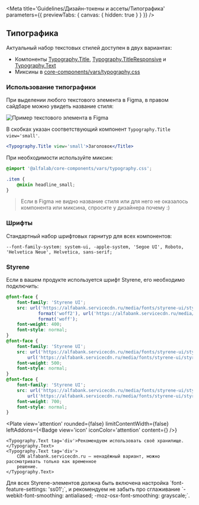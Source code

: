 
<Meta
    title='Guidelines/Дизайн-токены и ассеты/Типографика'
    parameters={{ previewTabs: { canvas: { hidden: true } } }}
/>

## Типографика

Актуальный набор текстовых стилей доступен в двух вариантах:

-   Компоненты [Typography.Title](/docs/components-typography--typography-title),
    [Typography.TitleResponsive](/docs/components-typography--typography-title-responsive) и 
    [Typography.Text](/docs/components-typography--typography-text)
-   Миксины в [core-components/vars/typography.css](https://github.com/core-ds/core-components/blob/master/packages/vars/src/typography.css)

### Использование типографики

При выделении любого текстового элемента в Figma, в правом сайдбаре можно увидеть название стиля:

<img
    src='./images/typography_figma-element.png'
    width={388}
    alt='Пример текстового элемента в Figma'
/>

В скобках указан соответствующий компонент `Typography.Title view='small'`.

```jsx
<Typography.Title view='small'>Заголовок</Title>
```

При необходимости используйте миксин:

```css
@import '@alfalab/core-components/vars/typography.css';

.item {
    @mixin headline_small;
}
```

> Если в Figma не видно название стиля или для него не оказалось компонента или миксина, спросите у дизайнера почему :)

### Шрифты

Стандартный набор шрифтовых гарнитур для всех компонентов:

`--font-family-system: system-ui, -apple-system, 'Segoe UI', Roboto, 'Helvetica Neue', Helvetica, sans-serif;`

### Styrene

Если в вашем продукте используется шрифт Styrene, его необходимо подключить:

```css
@font-face {
    font-family: 'Styrene UI';
    src: url('https://alfabank.servicecdn.ru/media/fonts/styrene-ui/styrene-ui_regular.woff2')
            format('woff2'), url('https://alfabank.servicecdn.ru/media/fonts/styrene-ui/styrene-ui_regular.woff')
            format('woff');
    font-weight: 400;
    font-style: normal;
}
@font-face {
    font-family: 'Styrene UI';
    src: url('https://alfabank.servicecdn.ru/media/fonts/styrene-ui/styrene-ui_medium.woff2') format('woff2'),
        url('https://alfabank.servicecdn.ru/media/fonts/styrene-ui/styrene-ui_medium.woff') format('woff');
    font-weight: 500;
    font-style: normal;
}
@font-face {
    font-family: 'Styrene UI';
    src: url('https://alfabank.servicecdn.ru/media/fonts/styrene-ui/styrene-ui_bold.woff2') format('woff2'),
        url('https://alfabank.servicecdn.ru/media/fonts/styrene-ui/styrene-ui_bold.woff') format('woff');
    font-weight: 700;
    font-style: normal;
}
```

<Plate
    view='attention'
    rounded={false}
    limitContentWidth={false}
    leftAddons={<Badge view='icon' iconColor='attention' content={<AlertCircleMIcon />} />}
>
    <Typography.Text tag='div'>Рекомендуем использовать своё хранилище.</Typography.Text>
    <Typography.Text tag='div'>
        CDN alfabank.servicecdn.ru — ненадёжный вариант, можно рассматривать только как временное
        решение.
    </Typography.Text>
</Plate>

<p style={{ marginTop: '24px' }}>
    Для всех Styrene-элементов должна быть включена настройка `font-feature-settings: 'ss01';`, и
    рекомендуем не забыть про сглаживание `-webkit-font-smoothing: antialiased;
    -moz-osx-font-smoothing: grayscale;`.
</p>
